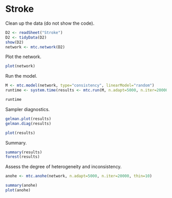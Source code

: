 # Stroke

Clean up the data (do not show the code).

```r
D2 <- readSheet("Stroke")
D2 <- tidyData(D2)
show(D2)
network <- mtc.network(D2)
```


Plot the network.

```r
plot(network)
```

Run the model.

```r
M <- mtc.model(network, type="consistency", linearModel="random")
runtime <- system.time(results <- mtc.run(M, n.adapt=5000, n.iter=20000, thin=10))
```

```r
runtime
```

Sampler diagnostics.

```r
gelman.plot(results)
gelman.diag(results)
```

```r
plot(results)
```

Summary.

```r
summary(results)
forest(results)
```

Assess the degree of heterogeneity and inconsistency.

```r
anohe <- mtc.anohe(network, n.adapt=5000, n.iter=20000, thin=10)
```

```r
summary(anohe)
plot(anohe)
```
